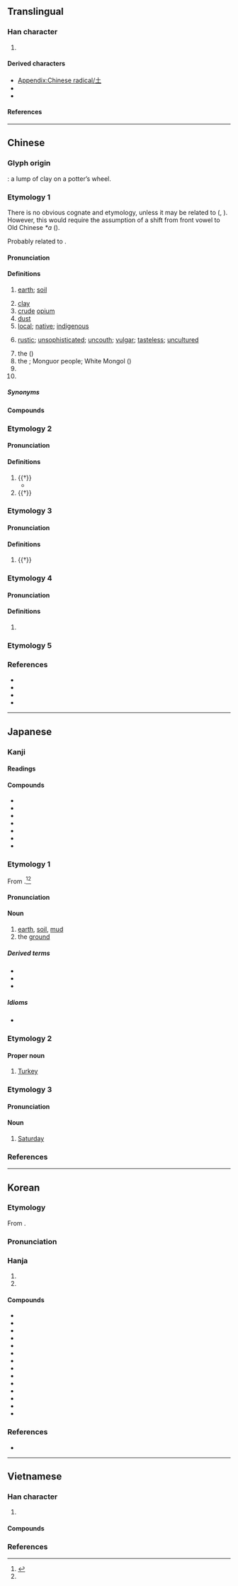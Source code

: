 {{also|士|圡|𡈽|±}}
{{character info}}
{{character info|⼟}}
==Translingual==
{{stroke order|strokes=3}}
{{stroke order|type=animate}}

===Han character===
{{Han char|rn=32|rad=土|as=00|sn=3|four=40100|canj=G|ids=⿱十一}}

# {{mul-kangxi radical-def}}

====Derived characters====
* [[Appendix:Chinese radical/土]]
* {{l|mul|[[𫡢]], [[吐]], [[𡚳]], [[𢎳]], [[𢓂]], [[𪫞]], [[扗]], [[汢]], [[肚]], [[杜]], [[𣧅]], [[灶]], [[牡]], [[𤣰]], [[社]], [[𨑒]], [[𥃾]], [[𥝟]], [[𬡃]], [[𫊥]], [[䝅]], [[𧺔]], [[𮛄]], [[𨑡]], [[釷]]([[钍]]), [[靯]], [[𩡶]], [[𩵚]]([[𬶂]]), [[𪐢]], [[𤬪]], [[壻]], [[䲧]], [[䵺]]}} <!-- Characters not found under Radical Index for 土, Left-Right Composition -->
* {{l|mul|[[凷]], [[𫧀]], [[𫲵]], [[尘]], [[庄]], [[𢨫]], [[芏]], [[至]], [[𭎊]], [[𦉷]], [[𥤧]], [[㽵]], [[茔]], [[里]], [[𥫦]], [[𮓛]], [[䦌]]([[𮤬]]), [[𫕞]], [[𭎭]], [[𩫽]], [[烾]], [[𤍢]], [[𪔋]], [[墨]], [[皨]], [[䜃]], [[㐋]], [[去]], [[𠮷]], [[𡕟]], [[寺]], [[𢖽]], [[𭟯]], [[灻]], [[赤]], [[走]], [[赱]], [[幸]], [[𥸮]], [[𫅢]], [[𮤇]], [[𪔄]], [[𪔌]]}} <!-- Characters not found under Radical Index for 土, Top-Bottom Composition -->

====References====
{{Han ref|kx=0223.010|dkj=04867|dj=0453.230|hdz=10415.010|uh=571F}}

[[Category:CJKV radicals| ]]

----

==Chinese==
{{zh-forms|alt=士,圡,𡈽}}

===Glyph origin===
{{Han etyl}}
{{liushu|p}}: a lump of clay on a potter’s wheel.

===Etymology 1===
There is no obvious cognate and etymology, unless it may be related to {{cog|aav-pro|*tiʔ}} ({{cog|mkh-mnc-pro|*tiiʔ||soil; ground consisting of earth}}, {{cog|ssm|tɛʔ||soil; earth}}). However, this would require the assumption of a shift from front vowel to Old Chinese ''*a'' ({{zh-ref|Schuessler, 2007}}).

Probably related to {{och-l|社|god of soil; altar to god of soil}}.

====Pronunciation====
{{zh-pron
|m=tǔ
|ma=
|m-s=tu3
|dg=тў2
|c=tou2
|c-t=hu2
|g=tu3
|h=pfs=thú;gd=tu3
|j=tu2
|mb=tǔ
|md=tù
|mn=ml,jj,tw:thó͘
|mn-t=tou2/dou6
|mn-t_note=dou6 - “ground, dust”
|w=2thu
|x=tou3
|mc=1
|oc=1,1
|cat=n,pn,a
}}

====Definitions====
{{zh-hanzi}}

# [[earth]]; [[soil]]
#: {{zh-x|這兒{r} 的 土 夠 肥 的。|The '''soil''' here is quite fertile.}}
# [[clay]]
# [[crude]] [[opium]]
# [[dust]]
# [[local]]; [[native]]; [[indigenous]]
#: {{zh-x|土著|aboriginal}}
# [[rustic]]; [[unsophisticated]]; [[uncouth]]; [[vulgar]]; [[tasteless]]; [[uncultured]]
#: {{zh-x|我 覺得 東北話 實在 太 土 了。|I think that Northeastern Mandarin is too '''rustic'''.}}
# the {{w|Tujia people|Tujia ethnic group}} ({{zh-l|土家族}})
# the {{w|Monguor people|Tu ethnic group}}; Monguor people; White Mongol ({{zh-l|土族}})
# {{zh-short|土耳其|[[Turkey]]}}
# {{surname|zh}}

=====Synonyms=====
{{zh-dial}}

====Compounds====
{{zh-der|土城|陶土|土壩|土包子|土崩瓦解|土布|土財主|土產|土道|土地|土地改革|土地廟|土豆|土豆兒|土耳其|土法|土方|土方兒|土房|土肥|土匪|土糞|土改|土崗|土疙瘩|土埂|土豪|土話|土皇帝|土黃|土貨|土家族|土建|土階茅茨|土坎|土坎兒|土庫曼|土庫曼斯坦|土塊|土牢|土老財|土老帽兒|土壘|土裡土氣|土名|土模|土木|土木工程|土木形骸|土牛木馬|土偶|土坯|土坡|土坡兒|土氣|土牆|土壤|土人|土色|土生土長|土石方|土俗|土特產|土頭土腦|土溫|土物|土星|土腥氣|土性|土洋結合|土音|土語|土葬|土造|土政策|土紙|土質|土著|土專家|土族|淨土|土笛|土城垸|土門|黃土崗|五峰土家族自治縣|赤土|土關埡|恩施土家族苗族自治州|紅土|后土|土屄|冥土|塵土|塵歸塵，土歸土|黏土|土澳|樂土|土耳其人|土耳其文|土耳其語|土國|土雞|土雞國|土雞蛋|土撥鼠|土豆泥|泥土|故土|故土難離|土鱉|無土栽培|有土栽培|水土|水土不服|水土不伏|水土流失|水土保持|土巴佬|沃土|土老帽|掘土機|挖土機|推土機|鏟土機|土霸王|老土|本土|北美土撥鼠|土撥鼠日|混凝土|三和土|三合土|土木堡|土木之變|土得掉渣|日土|脾土:pî-thó͘;Min Nan|土器}}

===Etymology 2===

====Pronunciation====
{{zh-pron
|m=dù
|dial=n
|mc=2
|oc=n,2
|cat=n,pn
}}

====Definitions====
{{zh-hanzi}}

# {{†}} {{zh-alt-form|杜|[[root]]}}
#* {{zh-x|迨 天 之 未 陰雨、徹 彼 桑土{dù}、綢繆{móu} 牖戶。|Before the sky was dark with rain,<br>I gathered the '''roots''' of the mulberry tree,<br>And bound round and round my window and door.|ref=Shijing}}
# {{†}} {{place|zh|ancient river}}

===Etymology 3===

====Pronunciation====
{{zh-pron
|m=chǎ
|dial=n
|cat=
}}

====Definitions====
{{zh-hanzi}}

# {{†}} {{zh-only|土苴}}

===Etymology 4===

====Pronunciation====
{{zh-pron
|m=tú
|dial=n
|cat=
}}

====Definitions====
{{zh-hanzi}}

# {{zh-only|土門|tr=Túmén}}

===Etymology 5===
{{zh-see|士}}

===References===
* {{R:yue:Hanzi}}
* {{R:twedu|A00740}}
* {{R:twedu|A00831-001}}
* {{thcwd|192}}

{{zh-cat|Intermediate|Elementary}}

----

==Japanese==

===Kanji===
{{ja-kanji|grade=1|rs=土00}}

====Readings====
{{ja-readings
|goon=つ
|kanon=と
|kanyoon=ど
|kun=つち-
|nanori=ひじ
}}

====Compounds====
{{der-top3|Compounds}}
* {{ja-r|土%柱|ど%ちゅう}}
* {{ja-r|土曜日|どようび}}
* {{ja-r|苦土|くど}}
* {{ja-r|土地|とち}}
* {{ja-r|陶%土|とう%ど}}
* {{ja-r|土産|みやげ}}
* {{ja-r|土竜|もぐら}}
{{der-bottom}}

===Etymology 1===
{{ja-kanjitab|つち|yomi=k|alt=地}}
From {{inh|ja|ojp|sort=つち|-}}.<ref name="KDJ">{{R:Kokugo Dai Jiten}}</ref><ref name="DJR"/>

====Pronunciation====
{{ja-pron|yomi=k|つち|acc=2|dev=1|acc_ref=DJR,NHK}}

====Noun====
{{ja-noun|つち}}

# [[earth]], [[soil]], [[mud]]
# the [[ground]]

=====Derived terms=====
* {{ja-r|土%狼|つち%おおかみ}}
* {{ja-r|土豚|つちぶた}}
* {{ja-r|真%土|ま%つち}}

=====Idioms=====
* {{ja-r|土を踏む|つち を ふむ|tread on the ground → enter a foreign country}}

===Etymology 2===
{{ja-kanjitab|yomi=kanon|と}}

{{rfe|ja|sort=と}}

====Proper noun====
{{ja-pos|proper|と}}

# {{short for|ja|土耳古|tr=Toruko|dot=:|sort=と}} [[Turkey]]

===Etymology 3===
{{ja-kanjitab|yomi=kanyo|ど}}

{{rfe|ja|sort=と'}}

====Pronunciation====
{{ja-pron|yomi=ky|ど}}

====Noun====
{{ja-noun|ど}}

# {{short for|ja|土曜日|tr=doyōbi|dot=:|sort=ど}} [[Saturday]]

===References===
<references/>

----

==Korean==

===Etymology===
From {{der|ko|ltc|sort=토|-}} {{ltc-l|土|id=1}}.
{{hanja-ety
|dk={{okm-l|통〯|thwǒ|link=no}}
|m={{okm-l|토〮|thwó}}
|mh={{okm-l|ᄒᆞᆰ|hòlk}}
|ml=地理#상04A
}}
===Pronunciation===
{{ko-hanja-pron|토}}

===Hanja===
{{ko-hanja-search}}
{{ko-hanja|흙|토}}

# {{hanja form of|토|[[earth]]; [[soil]]|affix}}
# {{hanja form of|토|{{short for|ko|토요일(土曜日)|t=[[Saturday]]|nocat=y}}}}

====Compounds====
{{der-top3|Compounds}}
* {{ko-l|국토|國土|[[national]] [[territory]]}}
* {{ko-l|본토|本土}}
* {{ko-l|영토|領土|[[territory]]}}
* {{ko-l|척토|[[barren]] [[soil]]|瘠土}}
* {{ko-l|토기|土器|[[earthenware]]}}
* {{ko-l|토대|土臺}}
* {{ko-l|^토성|土星|[[Saturn]]}}
* {{ko-l|토양|土壤}}
* {{ko-l|^토요일|土曜日}}
* {{ko-l|토종|[[native]] [[species]]|土種}}
* {{ko-l|토지|土地}}
* {{ko-l|풍토|風土}}
* {{ko-l|향토|[[local]]; [[rural]]|鄕土}}
* {{ko-l|황토|黃土}}
{{der-bottom}}

===References===
* {{R:hanjadoc|1708}}

----

==Vietnamese==

===Han character===
{{vi-readings|rs=土00
|hanviet=thổ-tdcndg;tdcntd;gdhn
|phienthiet=他魯 tha lỗ
|nom=thổ-tdcndg;tdcntd;taberd, độ-tdcntd, thuở-tdcntd
}}

# {{han tu form of|thổ|[[earth]]; [[soil]]; [[land]]}}

====Compounds====
{{der3|vi
|{{vi-l|土地|thổ địa}}
|{{vi-l|土語|thổ ngữ}}
}}

===References===
<references/>